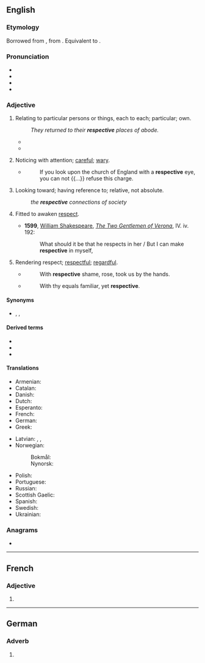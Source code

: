 ==English==

===Etymology===
Borrowed from {{bor|en|ML.|respectivus}}, from {{der|en|la|respectus}}. Equivalent to {{suffix|en|respect|ive}}.

===Pronunciation===
* {{IPA|en|/ɹɪˈspɛktɪv/}}
* {{audio|en|En-us-respective.ogg|Audio (US)}}
* {{rhymes|en|ɛktɪv}}
* {{hyph|en|re|spec|tive}}

===Adjective===
{{en-adj|-}}

# Relating to particular persons or things, each to each; particular; own.
#: ''They returned to their '''respective''' places of abode.''
#* {{quote-journal|en|date=August 23, 2012|author=Alasdair Lamont|title=Hearts 0-1 Liverpool| work=BBC Sport| url=http://www.bbc.co.uk/sport/0/football/19279553| passage=Adam and Novikovas swapped long-range efforts, neither of which troubled the '''respective''' keepers.}}
#* {{quote-journal|en|date=2020 April 22|title=Network News: Staged return to work at Hitachi and CAF factories|journal=Rail|page=9|text=Hitachi and CAF have begun a staged return to work at their '''respective''' [[Newton Aycliffe]] and [[Newport]] factories, having reduced output following the [[COVID-19]] outbreak.}}
# {{lb|en|obsolete}} Noticing with attention; [[careful]]; [[wary]].
#* {{rfdatek|en|Archbishop Sandys}}
#*: If you look upon the church of England with a '''respective''' eye, you can not {{...}} refuse this charge.
# {{lb|en|obsolete}} Looking toward; having reference to; relative, not absolute.
#: ''the '''respective''' connections of society''
# {{lb|en|obsolete}} Fitted to awaken [[respect]].
#* '''1599''', [[w: William Shakespeare|William Shakespeare]], ''[[s: The Two Gentlemen of Verona (Shakespeare; First Folio)|The Two Gentlemen of Verona]]'', IV. iv. 192:
#*: What should it be that he respects in her / But I can make '''respective''' in myself,
# {{lb|en|obsolete}} Rendering respect; [[respectful]]; [[regardful]].
#* {{rfdatek|en|Chapman}}
#*: With '''respective''' shame, rose, took us by the hands.
#* {{rfdatek|en|Lord Burleigh}}
#*: With thy equals familiar, yet '''respective'''.

====Synonyms====
* {{sense|relating to particular persons or things}} {{l|en|corresponding}}, {{l|en|relevant}}, {{l|en|specific}}

====Derived terms====
* {{l|en|respectively}}
* {{l|en|respectiveness}}
* {{l|en|irrespective}}

====Translations====
{{trans-top|referencing two or more things as individuals}}
* Armenian: {{t+|hy|համապատասխան}}
* Catalan: {{t|ca|respectiu}}
* Danish: {{t+|da|respektive}}
* Dutch: {{t+|nl|achtereenvolgend}}
* Esperanto: {{t|eo|respektiva}}
* French: {{t+|fr|respectif}}
* German: {{t+|de|jeweilig}}
* Greek: {{t+|el|αντίστοιχος}}
{{trans-mid}}
* Latvian: {{t|lv|attiecīgs}}, {{t|lv|atbilstošs}}, {{t|lv|piederīgs}}
* Norwegian:
*: Bokmål: {{t|nb|respektiv}}
*: Nynorsk: {{t|nn|respektiv}}
* Polish: {{t+|pl|poszczególny}}
* Portuguese: {{t+|pt|respectivo}}
* Russian: {{t+|ru|соотве́тствующий}}
* Scottish Gaelic: {{t|gd|air leth}}
* Spanish: {{t+|es|respectivo}}
* Swedish: {{t|sv|respektiv}}
* Ukrainian: {{t|uk|відпові́дний}}
{{trans-bottom}}

===Anagrams===
* {{anagrams|en|a=ceeeiprstv|perceivest}}

----

==French==

===Adjective===
{{head|fr|adjective form}}

# {{feminine singular of|fr|respectif}}

----

==German==

===Adverb===
{{de-adv}}

# {{obsolete spelling of|de|respektive}}